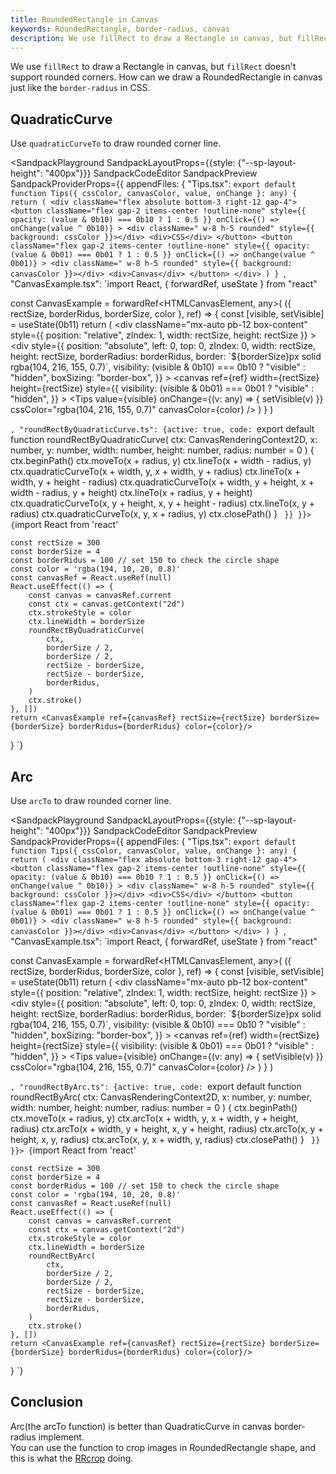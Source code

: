 ```yaml
---
title: RoundedRectangle in Canvas
keywords: RoundedRectangle, border-radius, canvas
description: We use fillRect to draw a Rectangle in canvas, but fillRect doesn't support rounded corners. How can we draw a RoundedRectangle in canvas just like the `border-radius` in CSS.
---
```



We use `fillRect` to draw a Rectangle in canvas, but `fillRect` doesn't support rounded corners. How can we draw a RoundedRectangle in canvas just like the `border-radius` in CSS.

## QuadraticCurve

Use `quadraticCurveTo` to draw rounded corner line.

<SandpackPlayground 
  SandpackLayoutProps={{style: {"--sp-layout-height": "400px"}}}
  SandpackCodeEditor
  SandpackPreview
  SandpackProviderProps={{
  appendFiles: {
    "Tips.tsx": `export default function Tips({ cssColor, canvasColor, value, onChange }: any) {
  return (
    <div className="flex absolute bottom-3 right-12 gap-4">
      <button
        className="flex gap-2 items-center !outline-none"
        style={{ opacity: (value & 0b10) === 0b10 ? 1 : 0.5 }}
        onClick={() => onChange(value ^ 0b10)}
      >
        <div className=" w-8 h-5 rounded" style={{ background: cssColor }}></div>
        <div>CSS</div>
      </button>
      <button
        className="flex gap-2 items-center !outline-none"
        style={{ opacity: (value & 0b01) === 0b01 ? 1 : 0.5 }}
        onClick={() => onChange(value ^ 0b01)}
      >
        <div className=" w-8 h-5 rounded" style={{ background: canvasColor }}></div>
        <div>Canvas</div>
      </button>
    </div>
  )
}
`,
    "CanvasExample.tsx": `import React, { forwardRef, useState } from "react"

const CanvasExample = forwardRef<HTMLCanvasElement, any>(
  ({ rectSize, borderRidus, borderSize, color }, ref) => {
    const [visible, setVisible] = useState(0b11)
    return (
      <div
        className="mx-auto pb-12 box-content"
        style={{ position: "relative", zIndex: 1, width: rectSize, height: rectSize }}
      >
        <div
          style={{
            position: "absolute",
            left: 0,
            top: 0,
            zIndex: 0,
            width: rectSize,
            height: rectSize,
            borderRadius: borderRidus,
            border: \`\$\{borderSize\}px solid rgba(104, 216, 155, 0.7)\`,
            visibility: (visible & 0b10) === 0b10 ? "visible" : "hidden",
            boxSizing: "border-box",
          }}
        ></div>
        <canvas
          ref={ref}
          width={rectSize}
          height={rectSize}
          style={{
            visibility: (visible & 0b01) === 0b01 ? "visible" : "hidden",
          }}
        ></canvas>
        <Tips
          value={visible}
          onChange={(v: any) => {
            setVisible(v)
          }}
          cssColor="rgba(104, 216, 155, 0.7)"
          canvasColor={color}
        />
      </div>
    )
  }
)

`,
    "roundRectByQuadraticCurve.ts": {active: true, code: `export default function roundRectByQuadraticCurve(
  ctx: CanvasRenderingContext2D,
  x: number,
  y: number,
  width: number,
  height: number,
  radius: number = 0
) {
  ctx.beginPath()
  ctx.moveTo(x + radius, y)
  ctx.lineTo(x + width - radius, y)
  ctx.quadraticCurveTo(x + width, y, x + width, y + radius)
  ctx.lineTo(x + width, y + height - radius)
  ctx.quadraticCurveTo(x + width, y + height, x + width - radius, y + height)
  ctx.lineTo(x + radius, y + height)
  ctx.quadraticCurveTo(x, y + height, x, y + height - radius)
  ctx.lineTo(x, y + radius)
  ctx.quadraticCurveTo(x, y, x + radius, y)
  ctx.closePath()
}
`
  }}
}}>
{`import React from 'react'

    const rectSize = 300
    const borderSize = 4
    const borderRidus = 100 // set 150 to check the circle shape
    const color = 'rgba(194, 10, 20, 0.8)'
    const canvasRef = React.useRef(null)
    React.useEffect(() => {
        const canvas = canvasRef.current
        const ctx = canvas.getContext("2d")
        ctx.strokeStyle = color
        ctx.lineWidth = borderSize
        roundRectByQuadraticCurve(
            ctx,
            borderSize / 2,
            borderSize / 2,
            rectSize - borderSize,
            rectSize - borderSize,
            borderRidus,
        )
        ctx.stroke()
    }, [])
    return <CanvasExample ref={canvasRef} rectSize={rectSize} borderSize={borderSize} borderRidus={borderRidus} color={color}/>
}
`}
</SandpackPlayground>

## Arc

Use `arcTo` to draw rounded corner line.


<SandpackPlayground 
  SandpackLayoutProps={{style: {"--sp-layout-height": "400px"}}}
  SandpackCodeEditor
  SandpackPreview
  SandpackProviderProps={{
  appendFiles: {
    "Tips.tsx": `export default function Tips({ cssColor, canvasColor, value, onChange }: any) {
  return (
    <div className="flex absolute bottom-3 right-12 gap-4">
      <button
        className="flex gap-2 items-center !outline-none"
        style={{ opacity: (value & 0b10) === 0b10 ? 1 : 0.5 }}
        onClick={() => onChange(value ^ 0b10)}
      >
        <div className=" w-8 h-5 rounded" style={{ background: cssColor }}></div>
        <div>CSS</div>
      </button>
      <button
        className="flex gap-2 items-center !outline-none"
        style={{ opacity: (value & 0b01) === 0b01 ? 1 : 0.5 }}
        onClick={() => onChange(value ^ 0b01)}
      >
        <div className=" w-8 h-5 rounded" style={{ background: canvasColor }}></div>
        <div>Canvas</div>
      </button>
    </div>
  )
}
`,
    "CanvasExample.tsx": `import React, { forwardRef, useState } from "react"

const CanvasExample = forwardRef<HTMLCanvasElement, any>(
  ({ rectSize, borderRidus, borderSize, color }, ref) => {
    const [visible, setVisible] = useState(0b11)
    return (
      <div
        className="mx-auto pb-12 box-content"
        style={{ position: "relative", zIndex: 1, width: rectSize, height: rectSize }}
      >
        <div
          style={{
            position: "absolute",
            left: 0,
            top: 0,
            zIndex: 0,
            width: rectSize,
            height: rectSize,
            borderRadius: borderRidus,
            border: \`\$\{borderSize\}px solid rgba(104, 216, 155, 0.7)\`,
            visibility: (visible & 0b10) === 0b10 ? "visible" : "hidden",
            boxSizing: "border-box",
          }}
        ></div>
        <canvas
          ref={ref}
          width={rectSize}
          height={rectSize}
          style={{
            visibility: (visible & 0b01) === 0b01 ? "visible" : "hidden",
          }}
        ></canvas>
        <Tips
          value={visible}
          onChange={(v: any) => {
            setVisible(v)
          }}
          cssColor="rgba(104, 216, 155, 0.7)"
          canvasColor={color}
        />
      </div>
    )
  }
)

`,
    "roundRectByArc.ts": {active: true, code: `export default function roundRectByArc(
  ctx: CanvasRenderingContext2D,
  x: number,
  y: number,
  width: number,
  height: number,
  radius: number = 0
) {
  ctx.beginPath()
  ctx.moveTo(x + radius, y)
  ctx.arcTo(x + width, y, x + width, y + height, radius)
  ctx.arcTo(x + width, y + height, x, y + height, radius)
  ctx.arcTo(x, y + height, x, y, radius)
  ctx.arcTo(x, y, x + width, y, radius)
  ctx.closePath()
}
`
  }}
}}>
{`import React from 'react'

    const rectSize = 300
    const borderSize = 4
    const borderRidus = 100 // set 150 to check the circle shape
    const color = 'rgba(194, 10, 20, 0.8)'
    const canvasRef = React.useRef(null)
    React.useEffect(() => {
        const canvas = canvasRef.current
        const ctx = canvas.getContext("2d")
        ctx.strokeStyle = color
        ctx.lineWidth = borderSize
        roundRectByArc(
            ctx,
            borderSize / 2,
            borderSize / 2,
            rectSize - borderSize,
            rectSize - borderSize,
            borderRidus,
        )
        ctx.stroke()
    }, [])
    return <CanvasExample ref={canvasRef} rectSize={rectSize} borderSize={borderSize} borderRidus={borderRidus} color={color}/>
}
`}
</SandpackPlayground>

## Conclusion

Arc(the arcTo function) is better than QuadraticCurve in canvas border-radius implement. <br />
You can use the function to crop images in RoundedRectangle shape, and this is what the [RRcrop](https://www.rrcrop.cyou/) doing.
